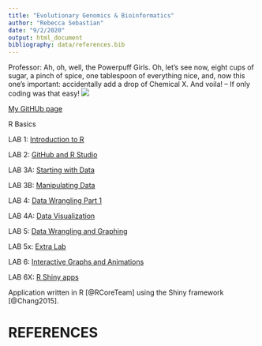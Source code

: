 ```yaml
---
title: "Evolutionary Genomics & Bioinformatics"
author: "Rebecca Sebastian"
date: "9/2/2020"
output: html_document
bibliography: data/references.bib
---
```


Professor: Ah, oh, well, the Powerpuff Girls. Oh, let's see now, eight cups of sugar, a pinch of spice, one tablespoon of everything nice, and, now this one's important: accidentally add a drop of Chemical X. And voila! -- If only coding was that easy!
![](images/Screen Shot 2020-08-29 at 9.00.36 PM.png)

[My GitHUb page](https://rebecca-sebastian.rstudio.cloud/dd56a83996664114a45a64b5e2293464/file_show?path=%2Fcloud%2Fproject%2FLab1_Rebecca+Sebastian.html)

R Basics

LAB 1: [Introduction to R](Lab1_Rebecca Sebastian.html)

LAB 2: [GitHub and R Studio](Lab-2.html)

LAB 3A: [Starting with Data](lab_3a.html)

LAB 3B: [Manipulating Data](Lab_3B.html)

LAB 4: [Data Wrangling Part 1](Lab4.html)

LAB 4A: [Data Visualization](Lab_4a.html)

LAB 5: [Data Wrangling and Graphing](Lab_5.html)

LAB 5x: [Extra Lab](Lab5x.html)

LAB 6: [Interactive Graphs and Animations](Lab6.html)

LAB 6X: [R Shiny apps](Lab_6x.html)


Application written in R [@RCoreTeam] using the Shiny framework [@Chang2015].

# REFERENCES

